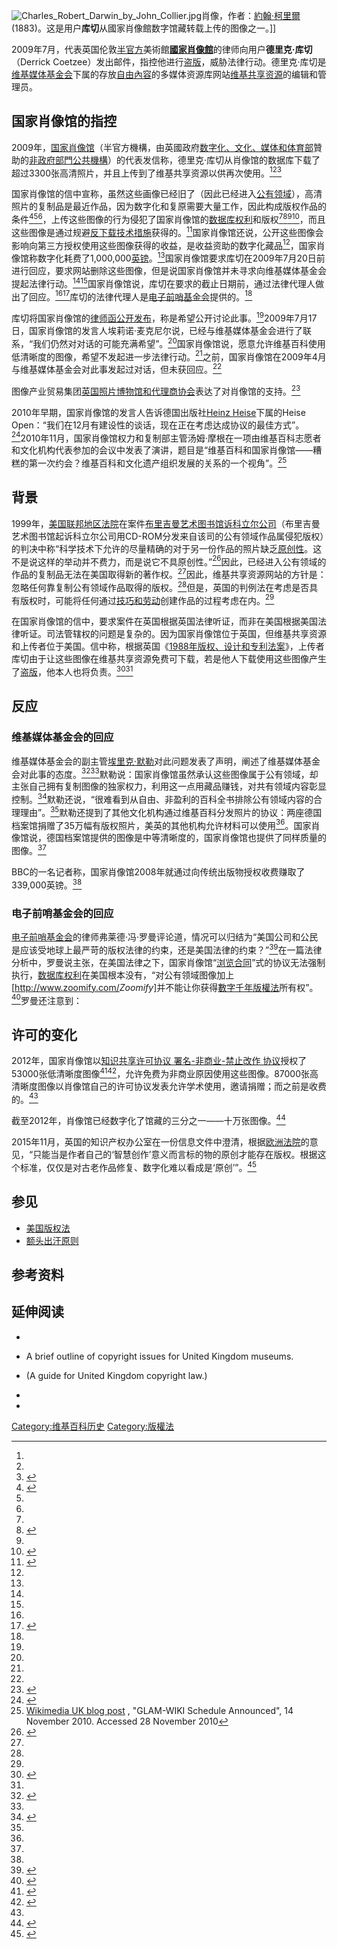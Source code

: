 [[File:Charles_Robert_Darwin_by_John_Collier.jpg|thumb]]肖像，作者：[[約翰·柯里爾|約翰·柯里爾]] (1883)。这是用户'''库切'''从國家肖像館数字馆藏转载上传的图像之一。]]

2009年7月，代表英国伦敦[[非政府部門公共機構|半官方]]美術館'''[[國家肖像館|國家肖像館]]'''的律师向用户'''德里克·库切'''（Derrick Coetzee）发出邮件，指控他进行[[盗版|盗版]]，威胁法律行动。德里克·库切是[[维基媒体基金会|维基媒体基金会]]下属的存放[[自由內容|自由內容]]的多媒体资源库网站[[维基共享资源|维基共享资源]]的编辑和管理员。

==国家肖像馆的指控==
2009年，[[国家肖像馆|国家肖像馆]]（半官方機構，由英國政府[[数字化、文化、媒体和体育部|数字化、文化、媒体和体育部]]贊助的[[非政府部門公共機構|非政府部門公共機構]]）的代表发信称，德里克·库切从肖像馆的数据库下载了超过3300张高清照片，并且上传到了维基共享资源以供再次使用。<ref name= "BBC-NPG legal threat-2009-07-15"/><ref name = "NYTimes-Cohen-2009-07-19"/><ref name = "Guardian-Kennedy-2009-07-14">{{cite news | url = https://www.theguardian.com/technology/2009/jul/14/national-portrait-gallery-wikipedia-row | title = Legal row over National Portrait Gallery images placed on Wikipedia | first = Maev | last = Kennedy | work = The Guardian | date = 2009-07-14 | accessdate = 2009-07-28 | archive-date = 2017-02-13 | archive-url = https://web.archive.org/web/20170213165734/https://www.theguardian.com/technology/2009/jul/14/national-portrait-gallery-wikipedia-row | dead-url = no }}</ref>

国家肖像馆的信中宣称，虽然这些画像已经旧了（因此已经进入[[公有领域|公有领域]]），高清照片的复制品是最近作品，因为数字化和复原需要大量工作，因此构成版权作品的条件<ref name = "NYTimes-Cohen-2009-07-19">{{cite news | title = Wikipedia May Be a Font of Facts, but It's a Desert for Photos | work = New York Times | last = Cohen | first = Noam | date = 2009-07-19 | url = https://www.nytimes.com/2009/07/20/arts/20funny.html | accessdate = 2009-07-28 | archive-date = 2011-11-10 | archive-url = https://web.archive.org/web/20111110054750/http://www.nytimes.com/2009/07/20/arts/20funny.html | dead-url = no }}</ref><ref name = "Art Net News-2009-07-21" /><ref name="bjp-atwar"/>，上传这些图像的行为侵犯了国家肖像馆的[[数据库权利|数据库权利]]和版权<ref name = "Guardian-Kennedy-2009-07-14"/><ref name = "Art Net News-2009-07-21" >{{cite news | work = Artnet News | date = 2009-07-21 | accessdate = 2009-07-27 | title = Wikipedia vs. Portrait Gallery: the Line is Crossed | url = http://www.artnet.com/magazineus/news/artnetnews/wikipedia-vs-portrait-gallery7-21-09.asp | publisher = artnet Worldwide Corporation | archive-date = 2009-08-14 | archive-url = https://web.archive.org/web/20090814201015/http://www.artnet.com/magazineus/news/artnetnews/wikipedia-vs-portrait-gallery7-21-09.asp | dead-url = no }}</ref><ref name = "BBC News-Cellan-Jones-2009-07-19"/><ref name = "Computerworld-King-2009-07-16">{{cite news | last = King | first = Leo | work = Computerworld | date = 2009-07-16 | title = UK National Portrait Gallery in legal fight with Wikipedia | url = http://www.computerworld.com.au/article/311294/uk_national_portrait_gallery_legal_fight_wikipedia?fp=39&fpid=29725 | accessdate = 2009-07-28 | archive-date = 2011-06-07 | archive-url = https://web.archive.org/web/20110607132859/http://www.computerworld.com.au/article/311294/uk_national_portrait_gallery_legal_fight_wikipedia/?fp=39&fpid=29725 | dead-url = no }}</ref>，而且这些图像是通过规避[[数字版权管理|反下载技术措施]]获得的。<ref name="Register-Orlovski-2009-07-13">{{cite web|url=https://www.theregister.co.uk/2009/07/13/wikimedia_npg/|title=National Portrait Gallery bitchslaps Wikipedia|last=Orlowski|first=Andrew|date=2009-07-13|publisher=The Register|accessdate=2009-07-27|archive-date=2009-07-17|archive-url=https://web.archive.org/web/20090717000338/http://www.theregister.co.uk/2009/07/13/wikimedia_npg/|dead-url=no}}</ref>国家肖像馆还说，公开这些图像会影响向第三方授权使用这些图像获得的收益，是收益资助的数字化藏品<ref name = "Computerworld-King-2009-07-16"/>，国家肖像馆称数字化耗费了1,000,000[[英镑|英镑]]。<ref name= "BBC-NPG legal threat-2009-07-15"/>国家肖像馆要求库切在2009年7月20日前进行回应，要求网站删除这些图像，但是说国家肖像馆并未寻求向维基媒体基金会提起法律行动。<ref name = "NYTimes-Cohen-2009-07-19"/><ref name = "Guardian-Kennedy-2009-07-14"/>国家肖像馆说，库切在要求的截止日期前，通过法律代理人做出了回应。<ref name = "Art Net News-2009-07-21" /><ref name = "Amateur Photographer-Cheesman-2009-07-21" >{{cite news | title = Wikipedia man beats gallery's legal threat deadline (update 21 July) | date = 2009-07-21 | first = Chris | last = Cheesman | accessdate = 2015-08-31 | work = Amateur Photographer | url = http://www.amateurphotographer.co.uk/latest/photo-news/wikipedia-man-beats-gallerys-legal-threat-deadline-update-21-july-23314 | archive-date = 2016-01-28 | archive-url = https://web.archive.org/web/20160128193044/http://www.amateurphotographer.co.uk/latest/photo-news/wikipedia-man-beats-gallerys-legal-threat-deadline-update-21-july-23314 | dead-url = no }}</ref>库切的法律代理人是[[电子前哨基金会|电子前哨基金会]]提供的。<ref name = "NYTimes-Cohen-2009-07-19"/>

库切将国家肖像馆的[[:commons:User:Dcoetzee/NPG_legal_threat|律师函公开发布]]，称是希望公开讨论此事。<ref name= "BBC-NPG legal threat-2009-07-15"/>2009年7月17日，国家肖像馆的发言人埃莉诺·麦克尼尔说，已经与维基媒体基金会进行了联系，“我们仍然对对话的可能充满希望”。<ref name = "NYTimes-Cohen-2009-07-19"/>国家肖像馆说，愿意允许维基百科使用低清晰度的图像，希望不发起进一步法律行动。<ref name= "BBC-NPG legal threat-2009-07-15"/>之前，国家肖像馆在2009年4月与维基媒体基金会对此事发起过对话，但未获回应。<ref name= "BBC-NPG legal threat-2009-07-15"/>

图像产业贸易集团[[英国照片博物馆和代理商协会|英国照片博物馆和代理商协会]]表达了对肖像馆的支持。<ref name="bjp-atwar">{{cite web |url=http://www.bjp-online.com/public/showPage.html?page=866109 |title=NPG and BAPLA at war with Wikipedia |date=2009-07-22 |publisher=British Journal of Photography |accessdate=2009-08-01 |dead-url=yes |archiveurl=https://web.archive.org/web/20090805101606/http://www.bjp-online.com/public/showPage.html?page=866109 |archivedate=2009-08-05 }}</ref>

2010年早期，国家肖像馆的发言人告诉德国出版社[[Heinz_Heise|Heinz Heise]]下属的Heise Open：“我们在12月有建设性的谈话，现在正在考虑达成协议的最佳方式”。<ref>{{cite news | last= Kleinz | first= Torsten | title= UK museums open up to Wikimedia | publisher= [[Heinz_Heise|Heinz Heise]] | url= http://www.h-online.com/open/news/item/UK-museums-open-up-to-Wikimedia-920612.html | date= 2010-02-02 | accessdate= 2010-02-03 | archive-date= 2010-02-06 | archive-url= https://web.archive.org/web/20100206122637/http://www.h-online.com/open/news/item/UK-museums-open-up-to-Wikimedia-920612.html | dead-url= no }}</ref>2010年11月，国家肖像馆权力和复制部主管汤姆·摩根在一项由维基百科志愿者和文化机构代表参加的会议中发表了演讲，题目是“维基百科和国家肖像馆——糟糕的第一次约会？维基百科和文化遗产组织发展的关系的一个视角”。<ref>[http://blog.wikimedia.org.uk/2010/11/glam-wiki-schedule-announced/ Wikimedia UK blog post] {{Wayback|url=http://blog.wikimedia.org.uk/2010/11/glam-wiki-schedule-announced/ |date=20110606235321 }}, "GLAM-WIKI Schedule Announced", 14 November 2010. Accessed 28 November 2010</ref>

==背景==
1999年，[[美国联邦地区法院|美国联邦地区法院]]在案件[[布里吉曼艺术图书馆诉科立尔公司|布里吉曼艺术图书馆诉科立尔公司]]（布里吉曼艺术图书馆起诉科立尔公司用CD-ROM分发来自该司的公有领域作品属侵犯版权）的判决中称“科学技术下允许的尽量精确的对于另一份作品的照片缺乏[[原创性门槛|原创性]]。这不是说这样的举动并不费力，而是说它不具原创性。”<ref name="subjectmatter">{{cite web | author=Filler, Stephen C. | title=Copyright Protection and Subject Matter in Photographs | url=http://www.nylawline.com/articlephotog1.htm | date=2006-12-09 | archiveurl=https://web.archive.org/web/20061209234905/http://www.nylawline.com/articlephotog1.htm | archivedate=2006-12-09 | accessdate=2020-08-14 | dead-url=no }}</ref>因此，已经进入公有领域的作品的复制品无法在美国取得新的著作权。<ref name="subjectmatter"/>因此，维基共享资源网站的方针是：忽略任何靠复制公有领域作品取得的版权。<ref name="bjp-atwar"/>但是，英国的判例法在考虑是否具有版权时，可能将任何通过[[额头出汗原则|技巧和劳动]]创建作品的过程考虑在内。<ref name="bjp-atwar"/>

在国家肖像馆的信中，要求案件在英国根据英国法律听证，而非在美国根据美国法律听证。司法管辖权的问题是复杂的。因为国家肖像馆位于英国，但维基共享资源和上传者位于美国。信中称，根据英国《[[1988年版权、设计和专利法案|1988年版权、设计和专利法案]]》，上传者库切由于让这些图像在维基共享资源免费可下载，若是他人下载使用这些图像产生了[[盗版|盗版]]，他本人也将负责。<ref name= "BBC-NPG legal threat-2009-07-15">{{cite news | url=http://news.bbc.co.uk/2/hi/entertainment/arts_and_culture/8151989.stm | title=Gallery in Wikipedia legal threat | date=2009-07-15 | work=BBC News | publisher=British Broadcasting Corporation | accessdate=2009-07-27 | archive-date=2009-07-19 | archive-url=https://web.archive.org/web/20090719231100/http://news.bbc.co.uk/2/hi/entertainment/arts_and_culture/8151989.stm | dead-url=no }}</ref><ref name="Register-Orlovski-2009-07-13"/>

==反应==

===维基媒体基金会的回应===

维基媒体基金会的副主管[[埃里克·默勒|埃里克·默勒]]对此问题发表了声明，阐述了维基媒体基金会对此事的态度。<ref name = "BBC News-Cellan-Jones-2009-07-19">{{cite news | title = Wikipedia painting row escalates | first = Rory | last = Cellan-Jones | work = BBC News | url = http://news.bbc.co.uk/2/hi/technology/8156268.stm | publisher = British Broadcasting Corporation | date = 2009-07-17 | accessdate = 2009-07-28 | archive-date = 2009-07-23 | archive-url = https://web.archive.org/web/20090723012706/http://news.bbc.co.uk/2/hi/technology/8156268.stm | dead-url = no }}</ref><ref name="Wikimedia Fdn-Möller-2009-16-2009"/>默勒说：国家肖像馆虽然承认这些图像属于公有领域，却主张自己拥有复制图像的独家权力，利用这一点用藏品赚钱，对共有领域内容彰显控制。<ref name="Wikimedia Fdn-Möller-2009-16-2009">{{cite web|title=Protecting the public domain and sharing our cultural heritage|url=http://blog.wikimedia.org/2009/07/16/protecting-the-public-domain-and-sharing-our-cultural-heritage/|last=Möller|first=Erik|date=2009-07-16|publisher=Wikimedia Foundation|accessdate=2009-07-28|archive-date=2009-07-21|archive-url=https://web.archive.org/web/20090721032116/http://blog.wikimedia.org/2009/07/16/protecting-the-public-domain-and-sharing-our-cultural-heritage/|dead-url=no}}</ref>默勒还说，“很难看到从自由、非盈利的百科全书排除公有领域内容的合理理由”。<ref name = "BBC News-Cellan-Jones-2009-07-19"/>默勒还提到了其他文化机构通过维基百科分发照片的协议：两座德国档案馆捐赠了35万幅有版权照片，美英的其他机构允许材料可以使用<ref name = "BBC News-Cellan-Jones-2009-07-19"/>。国家肖像馆说，德国档案馆提供的图像是中等清晰度的，国家肖像馆也提供了同样质量的图像。<ref name = "BBC News-Cellan-Jones-2009-07-19"/>

BBC的一名记者称，国家肖像馆2008年就通过向传统出版物授权收费赚取了339,000英镑。<ref name ="BBC News-Cellan-Jones-2009-07-19" />

===电子前哨基金会的回应===
[[电子前哨基金会|电子前哨基金会]]的律师弗莱德·冯·罗曼评论道，情况可以归结为“美国公司和公民是应该受地球上最严苛的版权法律的约束，还是美国法律的约束？”<ref>{{cite news |first=Wendy |last=Davis |title=Art Museum Threatens Lawsuit Over Public Domain Gallery Images Uploaded To Wikipedia |url=http://www.mediapost.com/publications/?fa=Articles.showArticle&art_aid=110207 |publisher=Mediapost |date=2009-07-21 |accessdate=2009-08-03 |archive-date=2009-07-25 |archive-url=https://web.archive.org/web/20090725092456/http://www.mediapost.com/publications/?fa=Articles.showArticle&art_aid=110207 |dead-url=no }}</ref>在一篇法律分析中，罗曼说主张，在美国法律之下，国家肖像馆“[[浏览合同|浏览合同]]”式的协议无法强制执行，[[数据库权利|数据库权利]]在美国根本没有，“对公有领域图像加上[http://www.zoomify.com/''Zoomify'']{{Wayback|url=http://www.zoomify.com/ |date=20200816013423 }}并不能让你获得[[數字千年版權法|數字千年版權法]]所有权”。<ref name="eff-wprightpd">{{cite web|url=https://www.eff.org/deeplinks/2009/07/eff-defends-wikipedi|title=EFF Defends Wikipedian's Right to the Public Domain|last=von Lohmann|first=Fred|date=2009-08-03|publisher=Electronic Frontier Foundation|accessdate=2009-08-04|archive-date=2009-08-05|archive-url=https://web.archive.org/web/20090805110925/http://www.eff.org/deeplinks/2009/07/eff-defends-wikipedi|dead-url=no}}</ref>罗曼还注意到：
{{quote|国家肖像馆似乎认为，英国法律应该对互联网的任何地方都适用。如果应该那样，同样应该也对他国，更加严苛的版权法律也适用（比如，墨西哥的版权保护期期限是作者逝世后100年，法国对时装设计也认可版权）。这会让互联网世界听命于最差的外国版权法，没有美国法院会支持这个结果。<ref name="eff-wprightpd"/>}}

==许可的变化==
2012年，国家肖像馆以[[知识共享许可协议|知识共享许可协议 署名-非商业-禁止改作 协议]]授权了53000张低清晰度图像<ref>{{cite web|url=http://www.npg.org.uk/collections/search/use-this-image.php?mkey=mw02238|title=Use this image|accessdate=2013-12-14|archive-date=2013-08-25|archive-url=https://web.archive.org/web/20130825031920/http://www.npg.org.uk/collections/search/use-this-image.php?mkey=mw02238|dead-url=no}}</ref><ref>{{cite web|url=http://www.museumsassociation.org/museums-journal/news/22082012-npg-changes-image-licensing-to-allow-free-downloads|title=NPG changes image licensing to allow free downloads|accessdate=2013-12-14|archive-date=2013-12-16|archive-url=https://web.archive.org/web/20131216123159/http://www.museumsassociation.org/museums-journal/news/22082012-npg-changes-image-licensing-to-allow-free-downloads|dead-url=no}}</ref>，允许免费为非商业原因使用这些图像。87000张高清晰度图像以肖像馆自己的许可协议发表允许学术使用，邀请捐赠；而之前是收费的。<ref name="Atkinson" />

截至2012年，肖像馆已经数字化了馆藏的三分之一——十万张图像。<ref name="Atkinson">{{cite news | url=http://www.museumsassociation.org/museums-journal/news/22082012-npg-changes-image-licensing-to-allow-free-downloads | title=NPG changes image licensing to allow free downloads | work=Museums Journal | date=2012-08-22 | accessdate=2013-05-21 | author=Atkinson, Rebecca | archive-date=2013-02-28 | archive-url=https://web.archive.org/web/20130228061856/http://www.museumsassociation.org/museums-journal/news/22082012-npg-changes-image-licensing-to-allow-free-downloads | dead-url=no }}</ref>

2015年11月，英国的知识产权办公室在一份信息文件中澄清，根据[[欧洲法院|欧洲法院]]的意见，“只能当是作者自己的‘智慧创作’意义而言标的物的原创才能存在版权。根据这个标准，仅仅是对古老作品修复、数字化难以看成是‘原创’”。<ref name=ukipo-november2015>{{cite web|title=Copyright Notice: digital images, photographs and the internet|url=https://www.gov.uk/government/uploads/system/uploads/attachment_data/file/481194/c-notice-201401.pdf|publisher=UK IPO|accessdate=2015-12-12|archive-date=2015-12-04|archive-url=https://web.archive.org/web/20151204231149/https://www.gov.uk/government/uploads/system/uploads/attachment_data/file/481194/c-notice-201401.pdf|dead-url=no}}</ref>

==参见==
{{Commons category|Images from the National Portrait Gallery, London|来自国家肖像馆的照片}}
*[[美国版权法|美国版权法]]
*[[额头出汗原则|额头出汗原则]]

==参考资料==
{{reflist|25em}}

==延伸阅读==
* {{cite web |url=http://www.technollama.co.uk/national-portrait-gallery-copyright-row |title=National Portrait Gallery copyright row |last=Guadamuz |first=Andres |date=2009-07-19 |publisher=Technollama |accessdate=2020-08-14 |archive-date=2019-11-18 |archive-url=https://web.archive.org/web/20191118075754/https://www.technollama.co.uk/national-portrait-gallery-copyright-row |dead-url=no }} 
* {{cite web | title = Copyright in Photographs of Works of Art | url = http://www.museumscopyright.org.uk/bridge.htm | year = 2004 | publisher = Museums Copyright Group | dead-url = yes | archiveurl = https://web.archive.org/web/20041205074122/http://www.museumscopyright.org.uk/bridge.htm | archivedate = 2004-12-05 | accessdate = 2020-08-14 }}  A brief outline of copyright issues for United Kingdom museums.
* {{cite book | title = A Guide to Copyright for Museums and Galleries |location=London| publisher =  [[劳特里奇|劳特里奇]] | isbn =  978-0-415-21721-7 | year = 2000 |  last = Wienand | first = Peter |author2=Anna Booy |author3=Robin Fry}} (A guide for United Kingdom copyright law.)
* {{cite journal | journal = D-Lib Magazine | date = November 2005 | volume = 11  | issue = 11 | issn = 1082-9873 | title = Public Domain Art in an Age of Easier Mechanical Reproducibility | last = Hamma | first = Kenneth (Executive Director for Digital Policy, J. Paul Getty Trust) | doi = 10.1045/november2005-hamma}}
* {{cite journal | journal = Journal of Conservation and Museum Studies | date = 2014-08-28 | volume = 12 | issue = 1  | issn = 1364-0429 | title = The Public Domain vs. the Museum: The Limits of Copyright and Reproductions of Two-dimensional Works of Art | last = Petri | first =  Grischka  | doi = 10.5334/jcms.1021217}}

[[Category:维基百科历史|Category:维基百科历史]]
[[Category:版權法|Category:版權法]]